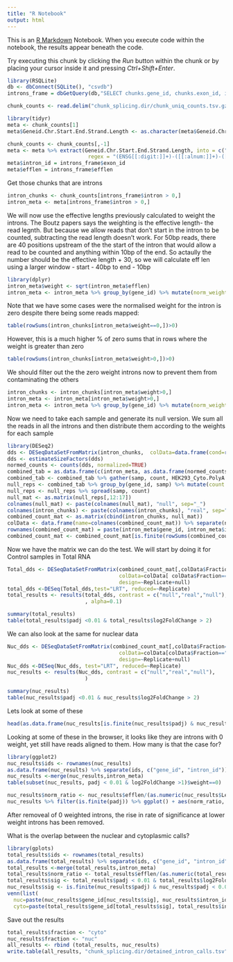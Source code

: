```yaml
---
title: "R Notebook"
output: html
---
```


This is an [R Markdown](http://rmarkdown.rstudio.com) Notebook. When you execute code within the notebook, the results appear beneath the code. 

Try executing this chunk by clicking the *Run* button within the chunk or by placing your cursor inside it and pressing *Ctrl+Shift+Enter*. 


```r
library(RSQLite)
db <- dbConnect(SQLite(), "csvdb")
introns_frame = dbGetQuery(db,"SELECT chunks.gene_id, chunks.exon_id, intron, efflen FROM reference_chunks_introns as chunks LEFT JOIN intron_lengths as lens ON chunks.gene_id = lens.gene_id AND chunks.exon_id = lens.exon_id")
```


```r
chunk_counts <- read.delim("chunk_splicing.dir/chunk_uniq_counts.tsv.gz", header=T)

library(tidyr)
meta <- chunk_counts[1]
meta$Geneid.Chr.Start.End.Strand.Length <- as.character(meta$Geneid.Chr.Start.End.Strand.Length)

chunk_counts <- chunk_counts[,-1]
meta <- meta %>% extract(Geneid.Chr.Start.End.Strand.Length, into = c("gene_id","Chr","Start","End","Strand","Length"), 
                          regex = "(ENSG[[:digit:]]+)-([[:alnum:]]+)-([[:digit:]]+)-([[:digit:]]+)-([-+])-([[:digit:]]+)",remove=FALSE)
meta$intron_id = introns_frame$exon_id
meta$efflen = introns_frame$efflen
```

Get those chunks that are introns

```r
intron_chunks <- chunk_counts[introns_frame$intron > 0,]
intron_meta <- meta[introns_frame$intron > 0,]
```

We will now use the effective lengths previously calculated to weight the introns. The Boutz papers says the weighting is the effective length- the read legnth. But because we allow reads that don't start in the intron to be counted, subtracting the read length doesn't work. For 50bp reads, there are 40 positions upstream of the the start of the intron that would allow a read to be counted and anything within 10bp of the end. So actaully the number should be the effective length + 30, so we will calculate eff len using a larger window - start - 40bp to end - 10bp

```r
library(dplyr)
intron_meta$weight <- sqrt(intron_meta$efflen)
intron_meta <- intron_meta %>% group_by(gene_id) %>% mutate(norm_weight=weight/sum(weight)) %>% ungroup()
```

Note that we have some cases were the normalised weight for the intron is zero despite there being some reads mapped:

```r
table(rowSums(intron_chunks[intron_meta$weight==0,])>0)
```

However, this is a much higher % of zero sums that in rows where the weight is greater than zero

```r
table(rowSums(intron_chunks[intron_meta$weight>0,])>0)
```


We should filter out the the zero weight introns now to prevent them from contaminating the others

```r
intron_chunks <- intron_chunks[intron_meta$weight>0,]
intron_meta <- intron_meta[intron_meta$weight>0,]
intron_meta <- intron_meta %>% group_by(gene_id) %>% mutate(norm_weight=weight/sum(weight)) %>% ungroup()
```

Now we need to take each sample and generate its null version. We sum all the reads in all the introns and then distribute them according to the weights for each sample

```r
library(DESeq2)
dds <- DESeqDataSetFromMatrix(intron_chunks,  colData=data.frame(cond=rep(1, ncol(chunk_counts))), design=~1)
dds <- estimateSizeFactors(dds)
normed_counts <- counts(dds, normalized=TRUE)
combined_tab = as.data.frame(c(intron_meta, as.data.frame(normed_counts)))
combined_tab <- combined_tab %>% gather(samp, count, HEK293_Cyto.PolyA.R1:HEK293_Nuc.PolyA.R3)
null_reps <- combined_tab %>% group_by(gene_id, samp) %>% mutate(count = round(sum(count)*norm_weight)) %>% ungroup()
null_reps <- null_reps %>% spread(samp, count) 
null_mat <- as.matrix(null_reps[,12:17])
colnames(null_mat) <- paste(colnames(null_mat), "null", sep="_")
colnames(intron_chunks) <- paste(colnames(intron_chunks), "real", sep="_")
combined_count_mat <- as.matrix(cbind(intron_chunks, null_mat))
colData <- data.frame(name=colnames(combined_count_mat)) %>% separate(name, into=c("CellType", "Fraction","Method", "Replicate","null") )
rownames(combined_count_mat) = paste(intron_meta$gene_id, intron_meta$intron_id, sep="_")
combined_count_mat <- combined_count_mat[is.finite(rowSums(combined_count_mat)),]
```

Now we have the matrix we can do the test. We will start by doing it for Control samples in Total RNA

```r
Total_dds <- DESeqDataSetFromMatrix(combined_count_mat[,colData$Fraction=="Cyto"],
                                    colData=colData[ colData$Fraction=="Cyto",],
                                    design=~Replicate+null)
total_dds <-DESeq(Total_dds,test="LRT", reduced=~Replicate)
total_results <- results(total_dds, contrast = c("null","real","null"),
                         , alpha=0.1)

summary(total_results)
table(total_results$padj <0.01 & total_results$log2FoldChange > 2)
```
We can also look at the same for nuclear data

```r
Nuc_dds <- DESeqDataSetFromMatrix(combined_count_mat[,colData$Fraction=="Nuc"],
                                    colData=colData[colData$Fraction=="Nuc",],
                                    design=~Replicate+null)
Nuc_dds <-DESeq(Nuc_dds, test="LRT", reduced=~Replicate)
nuc_results <- results(Nuc_dds, contrast = c("null","real","null"),
                         )

summary(nuc_results)
table(nuc_results$padj <0.01 & nuc_results$log2FoldChange > 2)
```

Lets look at some of these

```r
head(as.data.frame(nuc_results[is.finite(nuc_results$padj) & nuc_results$padj <0.01 & nuc_results$log2FoldChange > 2,]),n=20)
```

Looking at some of these in the browser, it looks like they are introns with 0 weight, yet still have reads aligned to them. How many is that the case for?


```r
library(ggplot2)
nuc_results$ids <- rownames(nuc_results)
as.data.frame(nuc_results) %>% separate(ids, c("gene_id", "intron_id")) -> nuc_results
nuc_results <-merge(nuc_results,intron_meta)
table(subset(nuc_results, padj < 0.01 & log2FoldChange >1)$weight==0)

```

```r
nuc_results$norm_ratio <- nuc_results$efflen/(as.numeric(nuc_results$Length)+80)
nuc_results %>% filter(is.finite(padj)) %>% ggplot() + aes(norm_ratio, padj<0.05 & log2FoldChange>1, group=1) + geom_smooth()
```


After removeal of 0 weighted introns, the rise in rate of significance at lower weight introns has been removed. 


What is the overlap between the nuclear and cytoplasmic calls?

```r
library(gplots)
total_results$ids <- rownames(total_results)
as.data.frame(total_results) %>% separate(ids, c("gene_id", "intron_id")) -> total_results
total_results <-merge(total_results,intron_meta)
total_results$norm_ratio <- total_results$efflen/(as.numeric(total_results$Length)+80)
total_results$sig <- total_results$padj < 0.01 & total_results$log2FoldChange > 2 & is.finite(total_results$padj)
nuc_results$sig <- is.finite(nuc_results$padj) & nuc_results$padj < 0.01 & nuc_results$log2FoldChange > 2
venn(list(
  nuc=paste(nuc_results$gene_id[nuc_results$sig], nuc_results$intron_id[nuc_results$sig]),
  cyto=paste(total_results$gene_id[total_results$sig], total_results$intron_id[total_results$sig])))
```

Save out the results

```r

total_results$fraction <- "cyto"
nuc_results$fraction <- "nuc"
all_results <- rbind (total_results, nuc_results)
write.table(all_results, "chunk_splicing.dir/detained_intron_calls.tsv", sep = "\t", quote=F, col.names=T, row.names=F)
```


